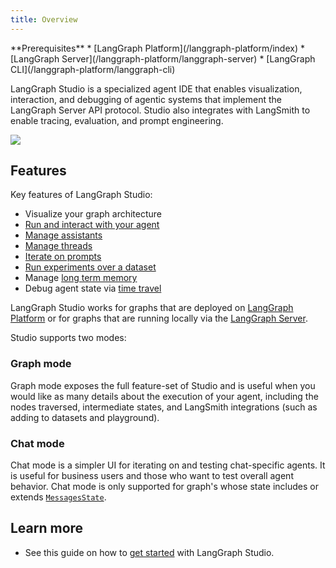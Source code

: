 ```yaml
---
title: Overview
---
```


<Info>
  **Prerequisites**
  * [LangGraph Platform](/langgraph-platform/index)
  * [LangGraph Server](/langgraph-platform/langgraph-server)
  * [LangGraph CLI](/langgraph-platform/langgraph-cli)
</Info>

LangGraph Studio is a specialized agent IDE that enables visualization, interaction, and debugging of agentic systems that implement the LangGraph Server API protocol. Studio also integrates with LangSmith to enable tracing, evaluation, and prompt engineering.

![](/langgraph-platform/images/lg-platform.png)

## Features

Key features of LangGraph Studio:

* Visualize your graph architecture
* [Run and interact with your agent](/langgraph-platform/invoke-studio)
* [Manage assistants](/langgraph-platform/manage-assistants-studio)
* [Manage threads](/langgraph-platform/threads-studio)
* [Iterate on prompts](/langgraph-platform/iterate-graph-studio)
* [Run experiments over a dataset](/langgraph-platform/run-evals-studio)
* Manage [long term memory](https://langchain-ai.github.io/langgraph/concepts/memory/)
* Debug agent state via [time travel](https://langchain-ai.github.io/langgraph/concepts/time-travel/)

LangGraph Studio works for graphs that are deployed on [LangGraph Platform](/langgraph-platform/deployment-quickstart) or for graphs that are running locally via the [LangGraph Server](/langgraph-platform/local-server).

Studio supports two modes:

### Graph mode

Graph mode exposes the full feature-set of Studio and is useful when you would like as many details about the execution of your agent, including the nodes traversed, intermediate states, and LangSmith integrations (such as adding to datasets and playground).

### Chat mode

Chat mode is a simpler UI for iterating on and testing chat-specific agents. It is useful for business users and those who want to test overall agent behavior. Chat mode is only supported for graph's whose state includes or extends [`MessagesState`](https://langchain-ai.github.io/langgraph/how-tos/graph-api/#messagesstate).

## Learn more

* See this guide on how to [get started](/langgraph-platform/quick-start-studio) with LangGraph Studio.
